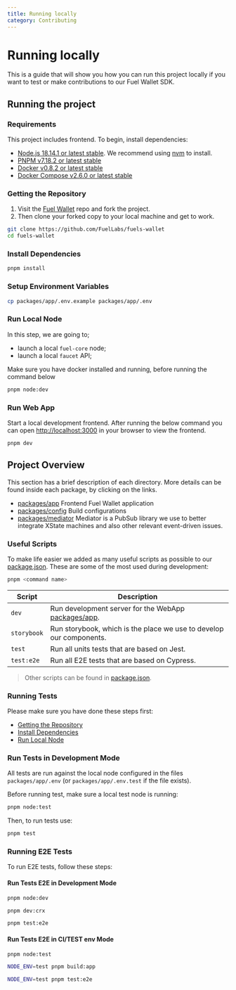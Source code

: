 ```yaml
---
title: Running locally
category: Contributing
---
```


# Running locally

This is a guide that will show you how you can run this project locally if you want to test or make contributions to our Fuel Wallet SDK.

## Running the project

### Requirements

This project includes frontend. To begin, install dependencies:

- [Node.js 18.14.1 or latest stable](https://nodejs.org/en/). We recommend using [nvm](https://github.com/nvm-sh/nvm) to install.
- [PNPM v7.18.2 or latest stable](https://pnpm.io/installation/)
- [Docker v0.8.2 or latest stable](https://docs.docker.com/get-docker/)
- [Docker Compose v2.6.0 or latest stable](https://docs.docker.com/get-docker/)

### Getting the Repository

1. Visit the [Fuel Wallet](https://github.com/FuelLabs/fuels-wallet) repo and fork the project.
2. Then clone your forked copy to your local machine and get to work.

```sh
git clone https://github.com/FuelLabs/fuels-wallet
cd fuels-wallet
```

### Install Dependencies

```sh
pnpm install
```

### Setup Environment Variables

```sh
cp packages/app/.env.example packages/app/.env
```

### Run Local Node

In this step, we are going to;

- launch a local `fuel-core` node;
- launch a local `faucet` API;

Make sure you have docker installed and running, before running the command below

```sh
pnpm node:dev
```

### Run Web App

Start a local development frontend. After running the below command you can open [http://localhost:3000](http://localhost:3000) in your browser to view the frontend.

```sh
pnpm dev
```

## Project Overview

This section has a brief description of each directory. More details can be found inside each package, by clicking on the links.

- [packages/app](@repository/packages/app/) Frontend Fuel Wallet application
- [packages/config](@repository/packages/config/) Build configurations
- [packages/mediator](@repository/packages/mediator/) Mediator is a PubSub library we use to better integrate XState machines and also other relevant event-driven issues.

### Useful Scripts

To make life easier we added as many useful scripts as possible to our [package.json](@repository/package.json). These are some of the most used during development:

```sh
pnpm <command name>
```

| Script      | Description                                                                      |
| ----------- | -------------------------------------------------------------------------------- |
| `dev`       | Run development server for the WebApp [packages/app](@repository/packages/app/). |
| `storybook` | Run storybook, which is the place we use to develop our components.              |
| `test`      | Run all units tests that are based on Jest.                                      |
| `test:e2e`  | Run all E2E tests that are based on Cypress.                                     |

> Other scripts can be found in [package.json](@repository/package.json).

### Running Tests

Please make sure you have done these steps first:

- [Getting the Repository](#getting-the-repository)
- [Install Dependencies](#install-dependencies)
- [Run Local Node](#run-local-node)

### Run Tests in Development Mode

All tests are run against the local node configured in the files `packages/app/.env` (or `packages/app/.env.test` if the file exists).

Before running test, make sure a local test node is running:

```sh
pnpm node:test
```

Then, to run tests use:

```sh
pnpm test
```

### Running E2E Tests

To run E2E tests, follow these steps:

#### Run Tests E2E in Development Mode

```sh
pnpm node:dev
```

```sh
pnpm dev:crx
```

```sh
pnpm test:e2e
```

#### Run Tests E2E in CI/TEST env Mode

```sh
pnpm node:test
```

```sh
NODE_ENV=test pnpm build:app
```

```sh
NODE_ENV=test pnpm test:e2e
```
